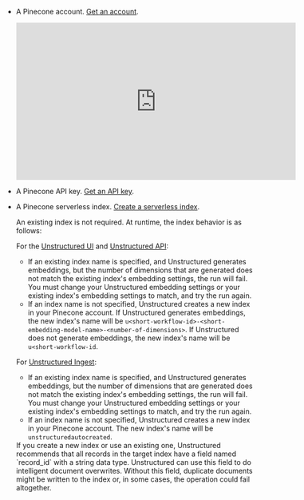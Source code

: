 - A Pinecone account. [Get an account](https://app.pinecone.io/).

  <iframe
  width="560"
  height="315"
  src="https://www.youtube.com/embed/uPoa7PLcuZ4"
  title="YouTube video player"
  frameborder="0"
  allow="accelerometer; autoplay; clipboard-write; encrypted-media; gyroscope; picture-in-picture"
  allowfullscreen
  ></iframe>

- A Pinecone API key. [Get an API key](https://docs.pinecone.io/guides/get-started/authentication#find-your-pinecone-api-key).
- A Pinecone serverless index. [Create a serverless index](https://docs.pinecone.io/guides/indexes/create-an-index).

  An existing index is not required. At runtime, the index behavior is as follows:

  For the [Unstructured UI](/ui/overview) and [Unstructured API](/api-reference/overview):
    
  - If an existing index name is specified, and Unstructured generates embeddings, 
    but the number of dimensions that are generated does not match the existing index's embedding settings, the run will fail. 
    You must change your Unstructured embedding settings or your existing index's embedding settings to match, and try the run again.
  - If an index name is not specified, Unstructured creates a new index in your Pinecone account. If Unstructured generates embeddings, 
    the new index's name will be `u<short-workflow-id>-<short-embedding-model-name>-<number-of-dimensions>`. 
    If Unstructured does not generate embeddings, the new index's name will be `u<short-workflow-id`.

  For [Unstructured Ingest](/ingestion/overview):

  - If an existing index name is specified, and Unstructured generates embeddings, 
    but the number of dimensions that are generated does not match the existing index's embedding settings, the run will fail. 
    You must change your Unstructured embedding settings or your existing index's embedding settings to match, and try the run again. 
  - If an index name is not specified, Unstructured creates a new index in your Pinecone account. The new index's name will be `unstructuredautocreated`.

  <Note>
      If you create a new index or use an existing one, Unstructured recommends that all records in the target index have a field 
      named `record_id` with a string data type. 
      Unstructured can use this field to do intelligent document overwrites. Without this field, duplicate documents 
      might be written to the index or, in some cases, the operation could fail altogether.
  </Note>